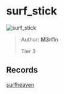 
# surf_stick

![surf_stick](https://raw.githubusercontent.com/Sayt123/SurfMapPics/Maps-and-bonuses/csgo/surf_stick.jpg)

> Author: **M3rl1n**
>
> Tier 3

## Records

[surfheaven](https://surfheaven.eu/map/surf_stick)
